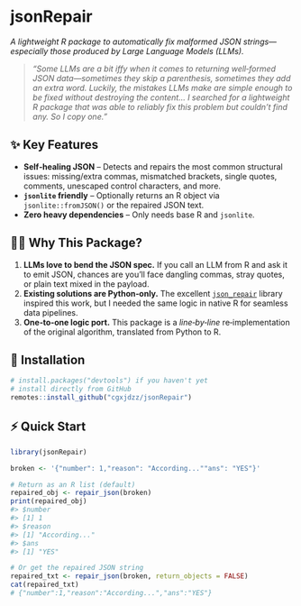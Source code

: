 # jsonRepair  






*A lightweight R package to automatically fix malformed JSON strings—especially those produced by Large Language Models (LLMs).*  


> *"Some LLMs are a bit iffy when it comes to returning well‑formed JSON data—sometimes they skip a parenthesis, sometimes they add an extra word. Luckily, the mistakes LLMs make are simple enough to be fixed without destroying the content… I searched for a lightweight R package that was able to reliably fix this problem but couldn't find any. So I copy one."*

## ✨ Key Features

* **Self‑healing JSON** – Detects and repairs the most common structural issues: missing/extra commas, mismatched brackets, single quotes, comments, unescaped control characters, and more.
* **`jsonlite` friendly** – Optionally returns an R object via `jsonlite::fromJSON()` or the repaired JSON text.
* **Zero heavy dependencies** – Only needs base R and `jsonlite`.

## 🧑‍💻 Why This Package?

1. **LLMs love to bend the JSON spec.** If you call an LLM from R and ask it to emit JSON, chances are you'll face dangling commas, stray quotes, or plain text mixed in the payload.
2. **Existing solutions are Python‑only.** The excellent [`json_repair`](https://github.com/mangiucugna/json_repair) library inspired this work, but I needed the same logic in native R for seamless data pipelines.
3. **One‑to‑one logic port.** This package is a *line‑by‑line* re‑implementation of the original algorithm, translated from Python to R.

## 🚀 Installation

```r
# install.packages("devtools") if you haven't yet
# install directly from GitHub
remotes::install_github("cgxjdzz/jsonRepair")
```

## ⚡ Quick Start

```r
library(jsonRepair)

broken <- '{"number": 1,"reason": "According...""ans": "YES"}'

# Return as an R list (default)
repaired_obj <- repair_json(broken)
print(repaired_obj)
#> $number
#> [1] 1
#> $reason
#> [1] "According..."
#> $ans
#> [1] "YES"

# Or get the repaired JSON string
repaired_txt <- repair_json(broken, return_objects = FALSE)
cat(repaired_txt)
# {"number":1,"reason":"According...","ans":"YES"}
```
